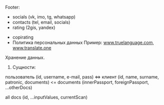 Footer:

[Line 1]: #

- socials (vk, imo, tg, whatsapp)
- contacts (tel, email, socials)
- rating (2gis, yandex)

[Line 2]: #

- copirating
- Политика персональных данных
  Пример: www.truelanguage.com, www.translate.one

Хранение данных.

1. Сущности:

пользователь (id, username, e-mail, pass) <=> клиент (id, name, surname, patronic, documents) <= documents (innerPassport, foreignPassport, ...otherDocs)

all docs (id, ...inputValues, currentScan)

